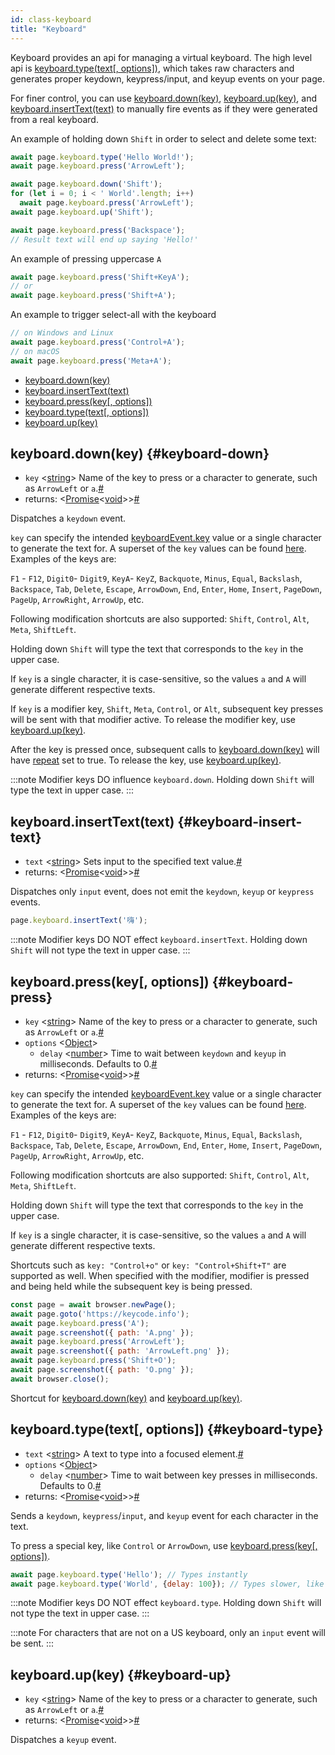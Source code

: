 ```yaml
---
id: class-keyboard
title: "Keyboard"
---
```


Keyboard provides an api for managing a virtual keyboard. The high level api is [keyboard.type(text[, options])](./api/class-keyboard.mdx#keyboard-type), which takes raw characters and generates proper keydown, keypress/input, and keyup events on your page.

For finer control, you can use [keyboard.down(key)](./api/class-keyboard.mdx#keyboard-down), [keyboard.up(key)](./api/class-keyboard.mdx#keyboard-up), and [keyboard.insertText(text)](./api/class-keyboard.mdx#keyboard-insert-text) to manually fire events as if they were generated from a real keyboard.

An example of holding down `Shift` in order to select and delete some text:

```js
await page.keyboard.type('Hello World!');
await page.keyboard.press('ArrowLeft');

await page.keyboard.down('Shift');
for (let i = 0; i < ' World'.length; i++)
  await page.keyboard.press('ArrowLeft');
await page.keyboard.up('Shift');

await page.keyboard.press('Backspace');
// Result text will end up saying 'Hello!'
```

An example of pressing uppercase `A`

```js
await page.keyboard.press('Shift+KeyA');
// or
await page.keyboard.press('Shift+A');
```

An example to trigger select-all with the keyboard

```js
// on Windows and Linux
await page.keyboard.press('Control+A');
// on macOS
await page.keyboard.press('Meta+A');
```


- [keyboard.down(key)](./api/class-keyboard.mdx#keyboard-down)
- [keyboard.insertText(text)](./api/class-keyboard.mdx#keyboard-insert-text)
- [keyboard.press(key[, options])](./api/class-keyboard.mdx#keyboard-press)
- [keyboard.type(text[, options])](./api/class-keyboard.mdx#keyboard-type)
- [keyboard.up(key)](./api/class-keyboard.mdx#keyboard-up)

## keyboard.down(key) {#keyboard-down}
- `key`<a aria-hidden="true" tabindex="-1" class="list-anchor-link" id="keyboard-down-option-key"/> &#60;[string]&#62; Name of the key to press or a character to generate, such as `ArrowLeft` or `a`.<a href="#keyboard-down-option-key" class="list-anchor">#</a>
- returns:<a aria-hidden="true" tabindex="-1" class="list-anchor-link" id="keyboard-down-return"/> &#60;[Promise]<[void]>&#62;<a href="#keyboard-down-return" class="list-anchor">#</a>

Dispatches a `keydown` event.

`key` can specify the intended [keyboardEvent.key](https://developer.mozilla.org/en-US/docs/Web/API/KeyboardEvent/key) value or a single character to generate the text for. A superset of the `key` values can be found [here](https://developer.mozilla.org/en-US/docs/Web/API/KeyboardEvent/key/Key_Values). Examples of the keys are:

`F1` - `F12`, `Digit0`- `Digit9`, `KeyA`- `KeyZ`, `Backquote`, `Minus`, `Equal`, `Backslash`, `Backspace`, `Tab`, `Delete`, `Escape`, `ArrowDown`, `End`, `Enter`, `Home`, `Insert`, `PageDown`, `PageUp`, `ArrowRight`, `ArrowUp`, etc.

Following modification shortcuts are also supported: `Shift`, `Control`, `Alt`, `Meta`, `ShiftLeft`.

Holding down `Shift` will type the text that corresponds to the `key` in the upper case.

If `key` is a single character, it is case-sensitive, so the values `a` and `A` will generate different respective texts.

If `key` is a modifier key, `Shift`, `Meta`, `Control`, or `Alt`, subsequent key presses will be sent with that modifier active. To release the modifier key, use [keyboard.up(key)](./api/class-keyboard.mdx#keyboard-up).

After the key is pressed once, subsequent calls to [keyboard.down(key)](./api/class-keyboard.mdx#keyboard-down) will have [repeat](https://developer.mozilla.org/en-US/docs/Web/API/KeyboardEvent/repeat) set to true. To release the key, use [keyboard.up(key)](./api/class-keyboard.mdx#keyboard-up).

:::note
Modifier keys DO influence `keyboard.down`. Holding down `Shift` will type the text in upper case.
:::

## keyboard.insertText(text) {#keyboard-insert-text}
- `text`<a aria-hidden="true" tabindex="-1" class="list-anchor-link" id="keyboard-insert-text-option-text"/> &#60;[string]&#62; Sets input to the specified text value.<a href="#keyboard-insert-text-option-text" class="list-anchor">#</a>
- returns:<a aria-hidden="true" tabindex="-1" class="list-anchor-link" id="keyboard-insert-text-return"/> &#60;[Promise]<[void]>&#62;<a href="#keyboard-insert-text-return" class="list-anchor">#</a>

Dispatches only `input` event, does not emit the `keydown`, `keyup` or `keypress` events.

```js
page.keyboard.insertText('嗨');
```

:::note
Modifier keys DO NOT effect `keyboard.insertText`. Holding down `Shift` will not type the text in upper case.
:::

## keyboard.press(key[, options]) {#keyboard-press}
- `key`<a aria-hidden="true" tabindex="-1" class="list-anchor-link" id="keyboard-press-option-key"/> &#60;[string]&#62; Name of the key to press or a character to generate, such as `ArrowLeft` or `a`.<a href="#keyboard-press-option-key" class="list-anchor">#</a>
- `options` &#60;[Object]&#62;
  - `delay`<a aria-hidden="true" tabindex="-1" class="list-anchor-link" id="keyboard-press-option-delay"/> &#60;[number]&#62; Time to wait between `keydown` and `keyup` in milliseconds. Defaults to 0.<a href="#keyboard-press-option-delay" class="list-anchor">#</a>
- returns:<a aria-hidden="true" tabindex="-1" class="list-anchor-link" id="keyboard-press-return"/> &#60;[Promise]<[void]>&#62;<a href="#keyboard-press-return" class="list-anchor">#</a>

`key` can specify the intended [keyboardEvent.key](https://developer.mozilla.org/en-US/docs/Web/API/KeyboardEvent/key) value or a single character to generate the text for. A superset of the `key` values can be found [here](https://developer.mozilla.org/en-US/docs/Web/API/KeyboardEvent/key/Key_Values). Examples of the keys are:

`F1` - `F12`, `Digit0`- `Digit9`, `KeyA`- `KeyZ`, `Backquote`, `Minus`, `Equal`, `Backslash`, `Backspace`, `Tab`, `Delete`, `Escape`, `ArrowDown`, `End`, `Enter`, `Home`, `Insert`, `PageDown`, `PageUp`, `ArrowRight`, `ArrowUp`, etc.

Following modification shortcuts are also supported: `Shift`, `Control`, `Alt`, `Meta`, `ShiftLeft`.

Holding down `Shift` will type the text that corresponds to the `key` in the upper case.

If `key` is a single character, it is case-sensitive, so the values `a` and `A` will generate different respective texts.

Shortcuts such as `key: "Control+o"` or `key: "Control+Shift+T"` are supported as well. When specified with the modifier, modifier is pressed and being held while the subsequent key is being pressed.

```js
const page = await browser.newPage();
await page.goto('https://keycode.info');
await page.keyboard.press('A');
await page.screenshot({ path: 'A.png' });
await page.keyboard.press('ArrowLeft');
await page.screenshot({ path: 'ArrowLeft.png' });
await page.keyboard.press('Shift+O');
await page.screenshot({ path: 'O.png' });
await browser.close();
```

Shortcut for [keyboard.down(key)](./api/class-keyboard.mdx#keyboard-down) and [keyboard.up(key)](./api/class-keyboard.mdx#keyboard-up).

## keyboard.type(text[, options]) {#keyboard-type}
- `text`<a aria-hidden="true" tabindex="-1" class="list-anchor-link" id="keyboard-type-option-text"/> &#60;[string]&#62; A text to type into a focused element.<a href="#keyboard-type-option-text" class="list-anchor">#</a>
- `options` &#60;[Object]&#62;
  - `delay`<a aria-hidden="true" tabindex="-1" class="list-anchor-link" id="keyboard-type-option-delay"/> &#60;[number]&#62; Time to wait between key presses in milliseconds. Defaults to 0.<a href="#keyboard-type-option-delay" class="list-anchor">#</a>
- returns:<a aria-hidden="true" tabindex="-1" class="list-anchor-link" id="keyboard-type-return"/> &#60;[Promise]<[void]>&#62;<a href="#keyboard-type-return" class="list-anchor">#</a>

Sends a `keydown`, `keypress`/`input`, and `keyup` event for each character in the text.

To press a special key, like `Control` or `ArrowDown`, use [keyboard.press(key[, options])](./api/class-keyboard.mdx#keyboard-press).

```js
await page.keyboard.type('Hello'); // Types instantly
await page.keyboard.type('World', {delay: 100}); // Types slower, like a user
```

:::note
Modifier keys DO NOT effect `keyboard.type`. Holding down `Shift` will not type the text in upper case.
:::

:::note
For characters that are not on a US keyboard, only an `input` event will be sent.
:::

## keyboard.up(key) {#keyboard-up}
- `key`<a aria-hidden="true" tabindex="-1" class="list-anchor-link" id="keyboard-up-option-key"/> &#60;[string]&#62; Name of the key to press or a character to generate, such as `ArrowLeft` or `a`.<a href="#keyboard-up-option-key" class="list-anchor">#</a>
- returns:<a aria-hidden="true" tabindex="-1" class="list-anchor-link" id="keyboard-up-return"/> &#60;[Promise]<[void]>&#62;<a href="#keyboard-up-return" class="list-anchor">#</a>

Dispatches a `keyup` event.

[Accessibility]: ./api/class-accessibility.mdx "Accessibility"
[Android]: ./api/class-android.mdx "Android"
[AndroidDevice]: ./api/class-androiddevice.mdx "AndroidDevice"
[AndroidInput]: ./api/class-androidinput.mdx "AndroidInput"
[AndroidSocket]: ./api/class-androidsocket.mdx "AndroidSocket"
[AndroidWebView]: ./api/class-androidwebview.mdx "AndroidWebView"
[APIRequest]: ./api/class-apirequest.mdx "APIRequest"
[APIRequestContext]: ./api/class-apirequestcontext.mdx "APIRequestContext"
[APIResponse]: ./api/class-apiresponse.mdx "APIResponse"
[APIResponseAssertions]: ./api/class-apiresponseassertions.mdx "APIResponseAssertions"
[Browser]: ./api/class-browser.mdx "Browser"
[BrowserContext]: ./api/class-browsercontext.mdx "BrowserContext"
[BrowserServer]: ./api/class-browserserver.mdx "BrowserServer"
[BrowserType]: ./api/class-browsertype.mdx "BrowserType"
[CDPSession]: ./api/class-cdpsession.mdx "CDPSession"
[ConsoleMessage]: ./api/class-consolemessage.mdx "ConsoleMessage"
[Coverage]: ./api/class-coverage.mdx "Coverage"
[Dialog]: ./api/class-dialog.mdx "Dialog"
[Download]: ./api/class-download.mdx "Download"
[Electron]: ./api/class-electron.mdx "Electron"
[ElectronApplication]: ./api/class-electronapplication.mdx "ElectronApplication"
[ElementHandle]: ./api/class-elementhandle.mdx "ElementHandle"
[FileChooser]: ./api/class-filechooser.mdx "FileChooser"
[Frame]: ./api/class-frame.mdx "Frame"
[FrameLocator]: ./api/class-framelocator.mdx "FrameLocator"
[JSHandle]: ./api/class-jshandle.mdx "JSHandle"
[Keyboard]: ./api/class-keyboard.mdx "Keyboard"
[Locator]: ./api/class-locator.mdx "Locator"
[LocatorAssertions]: ./api/class-locatorassertions.mdx "LocatorAssertions"
[Logger]: ./api/class-logger.mdx "Logger"
[Mouse]: ./api/class-mouse.mdx "Mouse"
[Page]: ./api/class-page.mdx "Page"
[PageAssertions]: ./api/class-pageassertions.mdx "PageAssertions"
[Playwright]: ./api/class-playwright.mdx "Playwright"
[PlaywrightAssertions]: ./api/class-playwrightassertions.mdx "PlaywrightAssertions"
[Request]: ./api/class-request.mdx "Request"
[Response]: ./api/class-response.mdx "Response"
[Route]: ./api/class-route.mdx "Route"
[Selectors]: ./api/class-selectors.mdx "Selectors"
[TimeoutError]: ./api/class-timeouterror.mdx "TimeoutError"
[Touchscreen]: ./api/class-touchscreen.mdx "Touchscreen"
[Tracing]: ./api/class-tracing.mdx "Tracing"
[Video]: ./api/class-video.mdx "Video"
[WebSocket]: ./api/class-websocket.mdx "WebSocket"
[Worker]: ./api/class-worker.mdx "Worker"
[Fixtures]: ./api/class-fixtures.mdx "Fixtures"
[Test]: ./api/class-test.mdx "Test"
[TestConfig]: ./api/class-testconfig.mdx "TestConfig"
[TestError]: ./api/class-testerror.mdx "TestError"
[TestInfo]: ./api/class-testinfo.mdx "TestInfo"
[TestOptions]: ./api/class-testoptions.mdx "TestOptions"
[TestProject]: ./api/class-testproject.mdx "TestProject"
[WorkerInfo]: ./api/class-workerinfo.mdx "WorkerInfo"
[Location]: ./api/class-location.mdx "Location"
[Reporter]: ./api/class-reporter.mdx "Reporter"
[Suite]: ./api/class-suite.mdx "Suite"
[TestCase]: ./api/class-testcase.mdx "TestCase"
[TestResult]: ./api/class-testresult.mdx "TestResult"
[TestStep]: ./api/class-teststep.mdx "TestStep"
[Element]: https://developer.mozilla.org/en-US/docs/Web/API/element "Element"
[EvaluationArgument]: ./evaluating.mdx#evaluation-argument "EvaluationArgument"
[Promise]: https://developer.mozilla.org/en-US/docs/Web/JavaScript/Reference/Global_Objects/Promise "Promise"
[iterator]: https://developer.mozilla.org/en-US/docs/Web/JavaScript/Reference/Iteration_protocols "Iterator"
[origin]: https://developer.mozilla.org/en-US/docs/Glossary/Origin "Origin"
[selector]: https://developer.mozilla.org/en-US/docs/Web/CSS/CSS_Selectors "selector"
[Serializable]: https://developer.mozilla.org/en-US/docs/Web/JavaScript/Reference/Global_Objects/JSON/stringify#Description "Serializable"
[UIEvent.detail]: https://developer.mozilla.org/en-US/docs/Web/API/UIEvent/detail "UIEvent.detail"
[UnixTime]: https://en.wikipedia.org/wiki/Unix_time "Unix Time"
[xpath]: https://developer.mozilla.org/en-US/docs/Web/XPath "xpath"

[Array]: https://developer.mozilla.org/en-US/docs/Web/JavaScript/Reference/Global_Objects/Array "Array"
[boolean]: https://developer.mozilla.org/en-US/docs/Web/JavaScript/Data_structures#Boolean_type "Boolean"
[Buffer]: https://nodejs.org/api/buffer.html#buffer_class_buffer "Buffer"
[ChildProcess]: https://nodejs.org/api/child_process.html "ChildProcess"
[Error]: https://nodejs.org/api/errors.html#errors_class_error "Error"
[EventEmitter]: https://nodejs.org/api/events.html#events_class_eventemitter "EventEmitter"
[function]: https://developer.mozilla.org/en-US/docs/Web/JavaScript/Reference/Global_Objects/Function "Function"
[Map]: https://developer.mozilla.org/en-US/docs/Web/JavaScript/Reference/Global_Objects/Map "Map"
[null]: https://developer.mozilla.org/en-US/docs/Web/JavaScript/Reference/Global_Objects/null "null"
[number]: https://developer.mozilla.org/en-US/docs/Web/JavaScript/Data_structures#Number_type "Number"
[Object]: https://developer.mozilla.org/en-US/docs/Web/JavaScript/Reference/Global_Objects/Object "Object"
[Promise]: https://developer.mozilla.org/en-US/docs/Web/JavaScript/Reference/Global_Objects/Promise "Promise"
[Readable]: https://nodejs.org/api/stream.html#stream_class_stream_readable "Readable"
[RegExp]: https://developer.mozilla.org/en-US/docs/Web/JavaScript/Reference/Global_Objects/RegExp "RegExp"
[string]: https://developer.mozilla.org/en-US/docs/Web/JavaScript/Data_structures#String_type "string"
[void]: https://developer.mozilla.org/en-US/docs/Web/JavaScript/Reference/Global_Objects/undefined "void"
[URL]: https://nodejs.org/api/url.html "URL"

[all available image tags]: https://mcr.microsoft.com/v2/playwright/tags/list "all available image tags"
[Docker Hub]: https://hub.docker.com/_/microsoft-playwright "Docker Hub"
[Dockerfile.focal]: https://github.com/microsoft/playwright/blob/master/utils/docker/Dockerfile.focal "Dockerfile.focal"
